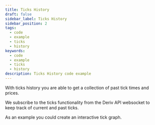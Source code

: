 ```yaml
---
title: Ticks History
draft: false
sidebar_label: Ticks History
sidebar_position: 2
tags:
  - code
  - example
  - ticks
  - history
keywords:
  - code
  - example
  - ticks
  - history
description: Ticks History code example
---
```



With ticks history you are able to get a collection of past tick times and prices.

<SandboxIframe sandbox={sandboxes.ticks_history} />

We subscribe to the ticks functionality from the Deriv API websocket to keep track of current and past ticks.

As an example you could create an interactive tick graph.
